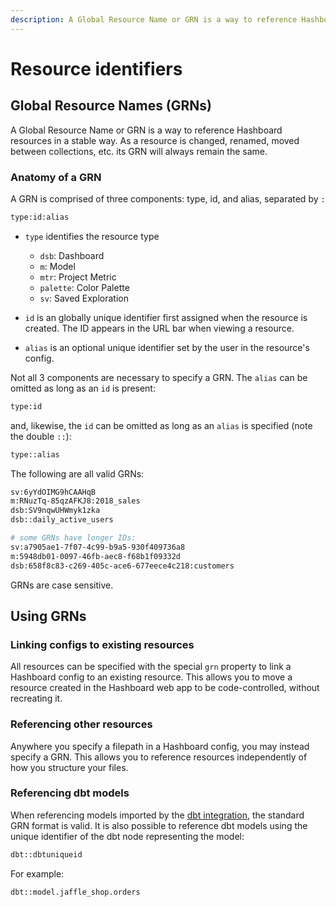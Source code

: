 ```yaml
---
description: A Global Resource Name or GRN is a way to reference Hashboard resources in a stable way.
---
```


# Resource identifiers

## Global Resource Names (GRNs)

A Global Resource Name or GRN is a way to reference Hashboard resources in a stable way.
As a resource is changed, renamed, moved between collections, etc. its GRN will
always remain the same.

### Anatomy of a GRN

A GRN is comprised of three components: type, id, and alias, separated by `:`

```bash
type:id:alias
```

- `type` identifies the resource type

  - `dsb`: Dashboard
  - `m`: Model
  - `mtr`: Project Metric
  - `palette`: Color Palette
  - `sv`: Saved Exploration

- `id` is an globally unique identifier first assigned when the resource
  is created. The ID appears in the URL bar when viewing a resource.

- `alias` is an optional unique identifier set by the user in the resource's config.

Not all 3 components are necessary to specify a GRN. The `alias` can be omitted as long as an `id` is present:

```bash
type:id
```

and, likewise, the `id` can be omitted as long as an `alias` is specified (note the double `::`):

```bash
type::alias
```

The following are all valid GRNs:

```bash
sv:6yYdOIMG9hCAAHqB
m:RNuzTq-85qzAFKJ8:2018_sales
dsb:SV9nqwUHWmyk1zka
dsb::daily_active_users

# some GRNs have longer IDs:
sv:a7905ae1-7f07-4c99-b9a5-930f409736a8
m:5948db01-0097-46fb-aec8-f68b1f09332d
dsb:658f8c83-c269-405c-ace6-677eece4c218:customers
```

GRNs are case sensitive.

## Using GRNs

### Linking configs to existing resources

All resources can be specified with the special `grn` property to link a Hashboard
config to an existing resource. This allows you to move a resource created in
the Hashboard web app to be code-controlled, without recreating it.

### Referencing other resources

Anywhere you specify a filepath in a Hashboard config, you may instead specify a GRN.
This allows you to reference resources independently of how you structure your files.

### Referencing dbt models

When referencing models imported by the [dbt integration](./dbt-integration.mdx), the standard GRN format is valid.
It is also possible to reference dbt models using the unique identifier of the dbt node representing the model:

```bash
dbt::dbtuniqueid
```

For example:

```bash
dbt::model.jaffle_shop.orders
```
